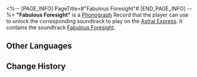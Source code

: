 <%-- [PAGE_INFO]
PageTitle=#"Fabulous Foresight"#
[END_PAGE_INFO] --%>
{{Item Infobox
|id          = 210210
|image       = Item Fabulous Foresight.png{{subst:void|<!--$UPLOAD:<<SpriteOutput/ItemFigures/210001.png>-<Item Fabulous Foresight.png>-<Item Icons>>-->}}
|type        = Disk
|invCategory = Valuables
|rarity      = 3
|effect      = 
|description = A record that can be played on the Express' phonograph. It might be a chance acquisition or a gift from someone else. All sorts of memories surge up when the music plays &mdash; the smiles, encounters, touches, and the excitement of battle. Maybe that is why people still collect records even as society rapidly advances.<br />The current record contains the track "Fabulous Foresight."
}}
{{Description|''Though everything may change in a flash, my strategies can keep things under control.''}}
'''"Fabulous Foresight"''' is a [[Phonograph]] Record that the player can use to unlock the corresponding soundtrack to play on the [[Astral Express]]. It contains the soundtrack [[Fabulous Foresight]].

==Other Languages==
{{Other Languages
|en   = "Fabulous Foresight"
|zhs  = 《折冲妙算》
|zht  = 〈折衝妙算〉
|ja   = 『折衝妙算』
|ko   = ≪제압 묘책≫
|es   = Presciencia preternatural
|fr   = «&nbsp;Fabulous Foresight&nbsp;»
|ru   = Fabulous Foresight
|th   = "Fabulous Foresight"
|vi   = "Kế Khắc Chế"
|de   = „Fabelhafter Weitblick“
|id   = "Fabulous Foresight"
|pt   = "Fabulous Foresight"
}}

==Change History==
{{Change History|1.0}}
